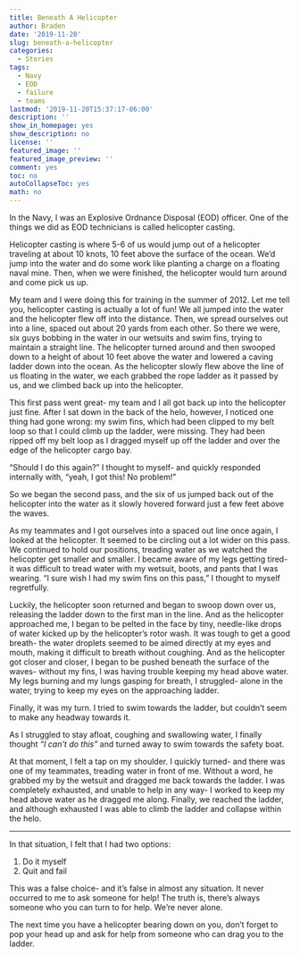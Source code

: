 ```yaml
---
title: Beneath A Helicopter
author: Braden
date: '2019-11-20'
slug: beneath-a-helicopter
categories:
  - Stories
tags:
  - Navy
  - EOD
  - failure
  - teams
lastmod: '2019-11-20T15:37:17-06:00'
description: ''
show_in_homepage: yes
show_description: no
license: ''
featured_image: ''
featured_image_preview: ''
comment: yes
toc: no
autoCollapseToc: yes
math: no
---
```


In the Navy, I was an Explosive Ordnance Disposal (EOD) officer. One of the things we did as EOD technicians is called helicopter casting.  

<!--more-->

Helicopter casting is where 5-6 of us would jump out of a helicopter traveling at about 10 knots, 10 feet above the surface of the ocean. We'd jump into the water and do some work like planting a charge on a floating naval mine. Then, when we were finished, the helicopter would turn around and come pick us up.  

My team and I were doing this for training in the summer of 2012. Let me tell you, helicopter casting is actually a lot of fun! We all jumped into the water and the helicopter flew off into the distance. Then, we spread ourselves out into a line, spaced out about 20 yards from each other. So there we were, six guys bobbing in the water in our wetsuits and swim fins, trying to maintain a straight line. The helicopter turned around and then swooped down to a height of about 10 feet above the water and lowered a caving ladder down into the ocean. As the helicopter slowly flew above the line of us floating in the water, we each grabbed the rope ladder as it passed by us, and we climbed back up into the helicopter.  

This first pass went great- my team and I all got back up into the helicopter just fine. After I sat down in the back of the helo, however, I noticed one thing had gone wrong: my swim fins, which had been clipped to my belt loop so that I could climb up the ladder, were missing. They had been ripped off my belt loop as I dragged myself up off the ladder and over the edge of the helicopter cargo bay.  

"Should I do this again?" I thought to myself- and quickly responded internally with, "yeah, I got this! No problem!"  

So we began the second pass, and the six of us jumped back out of the helicopter into the water as it slowly hovered forward just a few feet above the waves.  

As my teammates and I got ourselves into a spaced out line once again, I looked at the helicopter. It seemed to be circling out a lot wider on this pass. We continued to hold our positions, treading water as we watched the helicopter get smaller and smaller. I became aware of my legs getting tired- it was difficult to tread water with my wetsuit, boots, and pants that I was wearing. "I sure wish I had my swim fins on this pass," I thought to myself regretfully.  

Luckily, the helicopter soon returned and began to swoop down over us, releasing the ladder down to the first man in the line. And as the helicopter approached me, I began to be pelted in the face by tiny, needle-like drops of water kicked up by the helicopter's rotor wash. It was tough to get a good breath- the water droplets seemed to be aimed directly at my eyes and mouth, making it difficult to breath without coughing. And as the helicopter got closer and closer, I began to be pushed beneath the surface of the waves- without my fins, I was having trouble keeping my head above water. My legs burning and my lungs gasping for breath, I struggled- alone in the water, trying to keep my eyes on the approaching ladder.  

Finally, it was my turn. I tried to swim towards the ladder, but couldn't seem to make any headway towards it.   

As I struggled to stay afloat, coughing and swallowing water, I finally thought *"I can't do this"* and turned away to swim towards the safety boat.  

At that moment, I felt a tap on my shoulder. I quickly turned- and there was one of my teammates, treading water in front of me. Without a word, he grabbed my by the wetsuit and dragged me back towards the ladder. I was completely exhausted, and unable to help in any way- I worked to keep my head above water as he dragged me along. Finally, we reached the ladder, and although exhausted I was able to climb the ladder and collapse within the helo.  

***

In that situation, I felt that I had two options:  

1. Do it myself  
2. Quit and fail  

This was a false choice- and it's false in almost any situation. It never occurred to me to ask someone for help! The truth is, there's always someone who you can turn to for help. We're never alone.  

The next time you have a helicopter bearing down on you, don't forget to pop your head up and ask for help from someone who can drag you to the ladder.


